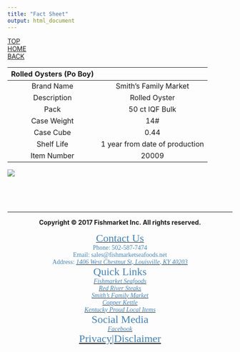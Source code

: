```yaml
---
title: "Fact Sheet"
output: html_document
---
```

<div id="backtop"><a href="#">TOP</a></div>
<div id="backhome"><a href="index.html">HOME</a></div>
<div id="backpage"><a href="Brand_SmithFamilyMarket.html">BACK</a></div>

<font size=4>

Rolled Oysters (Po Boy)|
:---:|:---:
Brand Name|Smith's Family Market
Description|Rolled Oyster
Pack|50 ct IQF Bulk
Case Weight|14#
Case Cube|0.44
Shelf Life|1 year from date of production
Item Number|20009

</font>

![](https://raw.githubusercontent.com/HarryLu95/Fishmarket-Website/master/Product%20Photos/CK%20%26%20SFM/Rolled%20Oysters.jpg)

<br>
<br>
<br>

---

<footer>

<center>**Copyright &copy; 2017 Fishmarket Inc. All rights reserved.**</center>

<font face="Calibri" color=SteelBlue>

<div class="footer_contact"><center>
[<font color=SteelBlue size=5>Contact Us</font>](Contact.html)  
Phone: 502-587-7474  
Email: sales@fishmarketseafoods.net  
Address: [<font color=SteelBlue>*1406 West Chestnut St, Louisville, KY 40203*</font>](https://www.google.com/maps/place/1406+W+Chestnut+St,+Louisville,+KY+40203)
</center></div>

<div class="footer_quicklink"><center>
<font color=SteelBlue size=5>Quick Links</font>  
[<font color=SteelBlue>*Fishmarket Seafoods*</font>](Brand_FishmarketSeafoods.html)  
[<font color=SteelBlue>*Red River Steaks*</font>](Brand_RedRiverSteaks.html)  
[<font color=SteelBlue>*Smith's Family Market*</font>](Brand_SmithFamilyMarket.html)  
[<font color=SteelBlue>*Copper Kettle*</font>](Brand_CopperKettle.html)  
[<font color=SteelBlue>*Kentucky Proud Local Items*</font>](Splty_KentuckyProud.html)
</center></div>

<div class="footer_social_privacy"><center>
<font color=SteelBlue size=5>Social Media</font>  
<i class="fa fa-facebook-official" aria-hidden="true"> [<font color=SteelBlue>Facebook</font>](https://www.facebook.com/FishmarketInc/)</i>  
<font color=SteelBlue size=5>[<font color=SteelBlue>Privacy</font>](Privacy.html)|[<font color=SteelBlue>Disclaimer</font>](Disclaimer.html)</font>
</center></div>

</font>

</footer>